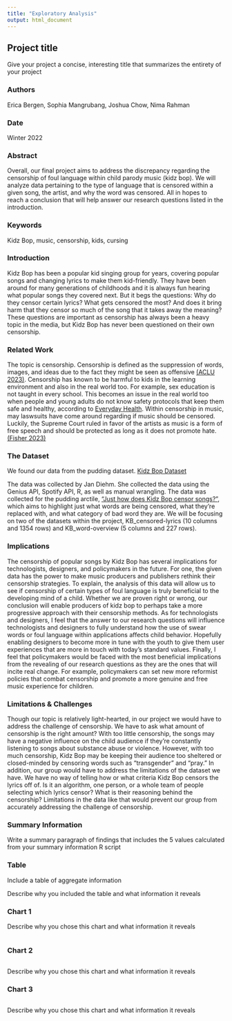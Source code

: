 ```yaml
---
title: "Exploratory Analysis"
output: html_document
---
```


## Project title

Give your project a concise, interesting title that summarizes the entirety of your project

### Authors

Erica Bergen, Sophia Mangrubang, Joshua Chow, Nima Rahman

### Date

Winter 2022

### Abstract

Overall, our final project aims to address the discrepancy regarding the censorship of foul language within child parody music (kidz bop). We will analyze data pertaining to the type of language that is censored within a given song, the artist, and why the word was censored. All in hopes to reach a conclusion that will help answer our research questions listed in the introduction.

### Keywords

Kidz Bop, music, censorship, kids, cursing

### Introduction  

Kidz Bop has been a popular kid singing group for years, covering popular songs and changing lyrics to make them kid-friendly. They have been around for many generations of childhoods and it is always fun hearing what popular songs they covered next. But it begs the questions: Why do they censor certain lyrics? What gets censored the most? And does it bring harm that they censor so much of the song that it takes away the meaning? These questions are important as censorship has always been a heavy topic in the media, but Kidz Bop has never been questioned on their own censorship.

### Related Work  

The topic is censorship. Censorship is defined as the suppression of words, images, and ideas due to the fact they might be seen as offensive [(ACLU 2023)](https://www.aclu.org/other/what-censorship). Censorship has known to be harmful to kids in the learning environment and also in the real world too. For example, sex education is not taught in every school. This becomes an issue in the real world too when people and young adults do not know safety protocols that keep them safe and healthy, according to [Everyday Health](https://www.everydayhealth.com/kids-health/censorship-schools-effects-on-our-children/). Within censorship in music, may laswsuits have come around regarding if music should be censored. Luckily, the Supreme Court ruled in favor of the artists as music is a form of free speech and should be protected as long as it does not promote hate. [(Fisher 2023)](https://www.mtsu.edu/first-amendment/article/1132/music-censorship)

### The Dataset

We found our data from the pudding dataset.
[Kidz Bop Dataset](https://github.com/the-pudding/data/tree/master/kidz-bop)

The data was collected by Jan Diehm. She collected the data using the Genius API, Spotify API, R, as well as manual wrangling. The data was collected for the pudding arctile, ["Just how does Kidz Bop censor songs?"](https://pudding.cool/2020/04/kidz-bop/), which aims to highlight just what words are being censored, what they're replaced with, and what category of bad word they are. We will be focusing on two of the datasets within the project, KB_censored-lyrics (10 columns and 1354 rows) and KB_word-overview (5 columns and 227 rows).

### Implications

The censorship of popular songs by Kidz Bop has several implications for technologists, designers, and policymakers in the future. For one, the given data has the power to make music producers and publishers rethink their censorship strategies. To explain, the analysis of this data will allow us to see if censorship of certain types of foul language is truly beneficial to the developing mind of a child. Whether we are proven right or wrong, our conclusion will enable producers of kidz bop to perhaps take a more progressive approach with their censorship methods. As for technologists and designers, I feel that the answer to our research questions will influence technologists and designers to fully understand how the use of swear words or foul language within applications affects child behavior. Hopefully enabling designers to become more in tune with the youth to give them user experiences that are more in touch with today’s standard values. Finally, I feel that policymakers would be faced with the most beneficial implications from the revealing of our research questions as they are the ones that will incite real change. For example, policymakers can set new more reformist policies that combat censorship and promote a more genuine and free music experience for children.

### Limitations & Challenges
Though our topic is relatively light-hearted, in our project we would have to address the challenge of censorship. We have to ask what amount of censorship is the right amount? With too little censorship, the songs may have a negative influence on the child audience if they're constantly listening to songs about substance abuse or violence. However, with too much censorship, Kidz Bop may be keeping their audience too sheltered or closed-minded by censoring words such as "transgender" and "pray." In addition, our group would have to address the limitations of the dataset we have. We have no way of telling how or what criteria Kidz Bop censors the lyrics off of. Is it an algorithm, one person, or a whole team of people selecting which lyrics censor? What is their reasoning behind the censorship? Limitations in the data like that would prevent our group from accurately addressing the challenge of censorship.

### Summary Information

Write a summary paragraph of findings that includes the 5 values calculated from your summary information R script

### Table

Include a table of aggregate information

Describe why you included the table and what information it reveals

### Chart 1

Describe why you chose this chart and what information it reveals


```r
```

### Chart 2

```r
```

Describe why you chose this chart and what information it reveals

### Chart 3

```r
```

Describe why you chose this chart and what information it reveals
